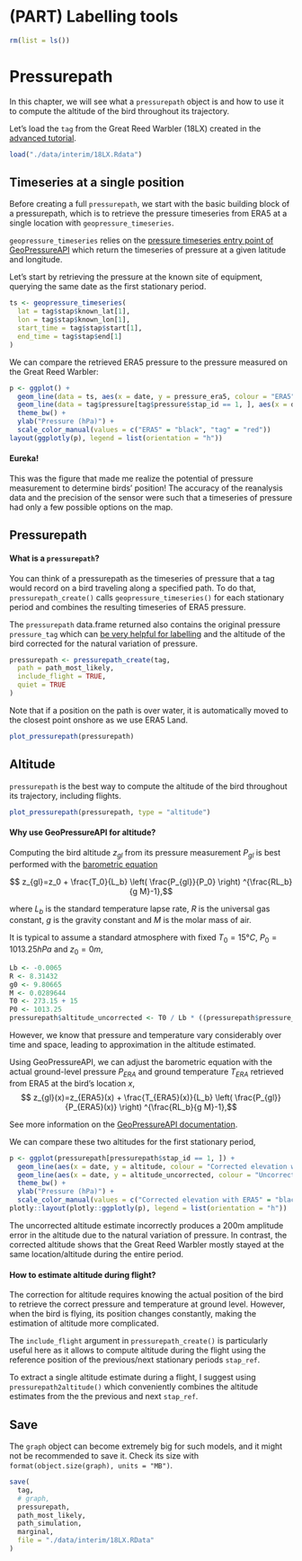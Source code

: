 # (PART) Labelling tools {-} 

```r
rm(list = ls())
```

# Pressurepath

In this chapter, we will see what a `pressurepath` object is and how to use it to compute the altitude of the bird throughout its trajectory. 

Let's load the `tag` from the Great Reed Warbler (18LX) created in the [advanced tutorial](light-map.html).

```r
load("./data/interim/18LX.Rdata")
```


## Timeseries at a single position

Before creating a full `pressurepath`, we start with the basic building block of a pressurepath, which is to retrieve the pressure timeseries from ERA5 at a single location with `geopressure_timeseries`. 

`geopressure_timeseries` relies on the <a href="https://raphaelnussbaumer.com/GeoPressureAPI/#pressure-timeseries" target="_blank">pressure timeseries entry point of GeoPressureAPI</a> which return the timeseries of pressure at a given latitude and longitude.

Let's start by retrieving the pressure at the known site of equipment, querying the same date as the first stationary period.

```r
ts <- geopressure_timeseries(
  lat = tag$stap$known_lat[1],
  lon = tag$stap$known_lon[1],
  start_time = tag$stap$start[1],
  end_time = tag$stap$end[1]
)
```

We can compare the retrieved ERA5 pressure to the pressure measured on the Great Reed Warbler:

```r
p <- ggplot() +
  geom_line(data = ts, aes(x = date, y = pressure_era5, colour = "ERA5")) +
  geom_line(data = tag$pressure[tag$pressure$stap_id == 1, ], aes(x = date, y = value, colour = "tag")) +
  theme_bw() +
  ylab("Pressure (hPa)") +
  scale_color_manual(values = c("ERA5" = "black", "tag" = "red"))
layout(ggplotly(p), legend = list(orientation = "h"))
```

::: {.alert .alert-primary role="alert"}
<h4 class="alert-heading mt-2"><strong>Eureka!</strong></h4>

This was the figure that made me realize the potential of pressure measurement to determine birds' position! The accuracy of the reanalysis data and the precision of the sensor were such that a timeseries of pressure had only a few possible options on the map.
:::

## Pressurepath

::: {.alert .alert-info role="alert"}
<h4 class="alert-heading mt-2"><strong>What is a `pressurepath`?</strong></h4>

You can think of a pressurepath as the timeseries of pressure that a tag would record on a bird traveling along a specified path. To do that, `pressurepath_create()` calls `geopressure_timeseries()` for each stationary period and combines the resulting timeseries of ERA5 pressure.

The `pressurepath` data.frame returned also contains the original pressure `pressure_tag` which can [be very helpful for labelling](labelling track) and the altitude of the bird corrected for the natural variation of pressure.
:::

```r
pressurepath <- pressurepath_create(tag,
  path = path_most_likely,
  include_flight = TRUE,
  quiet = TRUE
)
```

Note that if a position on the path is over water, it is automatically moved to the closest point onshore as we use ERA5 Land.

```r
plot_pressurepath(pressurepath)
```

## Altitude

`pressurepath` is the best way to compute the altitude of the bird throughout its trajectory, including flights. 
```r
plot_pressurepath(pressurepath, type = "altitude")
```

::: {.alert .alert-info role="alert"}
<h4 class="alert-heading mt-2"><strong>Why use GeoPressureAPI for altitude?</strong></h4>

Computing the bird altitude $z_{gl}$ from its pressure measurement $P_{gl}$ is best performed with the <a href="https://en.wikipedia.org/wiki/Barometric_formula" target="_blank">barometric equation</a>

$$ z_{gl}=z_0 + \frac{T_0}{L_b}  \left( \frac{P_{gl}}{P_0} \right) ^{\frac{RL_b}{g M}-1},$$

where $L_b$  is the standard temperature lapse rate, $R$ is the universal gas constant, $g$ is the gravity constant and  $M$ is the molar mass of air.

It is typical to assume a standard atmosphere with fixed $T_0=15°C$, $P_0=1013.25 hPa$ and $z_0=0 m$,

```r
Lb <- -0.0065
R <- 8.31432
g0 <- 9.80665
M <- 0.0289644
T0 <- 273.15 + 15
P0 <- 1013.25
pressurepath$altitude_uncorrected <- T0 / Lb * ((pressurepath$pressure_tag / P0)^(-R * Lb / g0 / M) - 1)
```

However, we know that pressure and temperature vary considerably over time and space, leading to approximation in the altitude estimated. 

Using GeoPressureAPI, we can adjust the barometric equation with the actual ground-level pressure $P_{ERA}$ and ground temperature $T_{ERA}$ retrieved from ERA5 at the bird's location $x$,
$$ z_{gl}(x)=z_{ERA5}(x) + \frac{T_{ERA5}(x)}{L_b}  \left( \frac{P_{gl}}{P_{ERA5}(x)} \right) ^{\frac{RL_b}{g M}-1},$$

See more information on the <a href="https://raphaelnussbaumer.com/GeoPressureAPI/#description-1" target="_blank">GeoPressureAPI documentation</a>.

We can compare these two altitudes for the first stationary period,

```r
p <- ggplot(pressurepath[pressurepath$stap_id == 1, ]) +
  geom_line(aes(x = date, y = altitude, colour = "Corrected elevation with ERA5")) +
  geom_line(aes(x = date, y = altitude_uncorrected, colour = "Uncorrected elevation")) +
  theme_bw() +
  ylab("Pressure (hPa)") +
  scale_color_manual(values = c("Corrected elevation with ERA5" = "black", "Uncorrected elevation" = "red"))
plotly::layout(plotly::ggplotly(p), legend = list(orientation = "h"))
```

The uncorrected altitude estimate incorrectly produces a 200m amplitude error in the altitude due to the natural variation of pressure. In contrast, the corrected altitude shows that the Great Reed Warbler mostly stayed at the same location/altitude during the entire period.
:::

::: {.alert .alert-warning role="alert"}
<h4 class="alert-heading mt-2"><strong>How to estimate altitude during flight?</strong></h4>
The correction for altitude requires knowing the actual position of the bird to retrieve the correct pressure and temperature at ground level. However, when the bird is flying, its position changes constantly, making the estimation of altitude more complicated.

The `include_flight` argument in `pressurepath_create()` is particularly useful here as it allows to compute altitude during the flight using the reference position of the previous/next stationary periods `stap_ref`.

To extract a single altitude estimate during a flight, I suggest using `pressurepath2altitude()` which conveniently combines the altitude estimates from the the previous and next `stap_ref`.
:::

## Save

The `graph` object can become extremely big for such models, and it might not be recommended to save it. Check its size with `format(object.size(graph), units = "MB")`.

```r
save(
  tag,
  # graph,
  pressurepath,
  path_most_likely,
  path_simulation,
  marginal,
  file = "./data/interim/18LX.RData"
)
```

